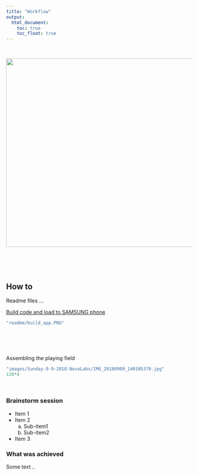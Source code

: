 ---
title: "Workflow"
output:
  html_document:
    toc: true
    toc_float: true
---

<br>

<center><img src="images/Sunday-9-9-2018-NovaLabs/IMG_20180909_140105370.jpg" width="512px"></center>  

<br>
<br>
<br>

## How to

Readme files ...

<a href="readme/build_app.PNG">Build code and load to SAMSUNG phone</a>

```{r}
"readme/build_app.PNG"
```
<p>
<br>
<br>
<br>

Assembling the playing field

```{r eval=FALSE, echo=FALSE}
"images/Sunday-9-9-2018-NovaLabs/IMG_20180909_140105370.jpg"
128*4
```

<br> 

### Brainstorm session

* Item 1
* Item 2
   a. Sub-item1
   a. Sub-item2
* Item 3


### What was achieved
Some text ..